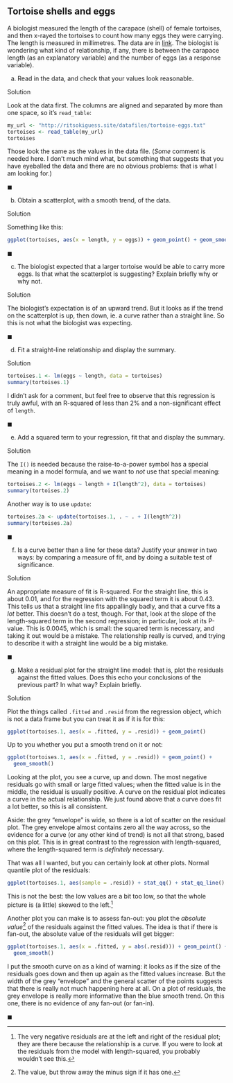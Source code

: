 ##  Tortoise shells and eggs


 A biologist measured the length of the carapace (shell) of
female tortoises, and then x-rayed the tortoises to count how many
eggs they were carrying. The length is measured in millimetres. The
data are in
[link](http://ritsokiguess.site/datafiles/tortoise-eggs.txt). The
biologist is wondering what kind of relationship, if any, there is
between the carapace length (as an explanatory variable) and the
number of eggs (as a response variable).



(a) Read in the data, and check that your values look
reasonable. 
 
Solution


Look at the data first. The columns are aligned and separated by
more than one space, so it's `read_table`:
```r
my_url <- "http://ritsokiguess.site/datafiles/tortoise-eggs.txt"
tortoises <- read_table(my_url)
tortoises
```

     

Those look the same as the values in the data file. (*Some*
comment is needed here. I don't much mind what, but something that
suggests that you have eyeballed the data and there are no obvious
problems: that is what I am looking for.)
 

$\blacksquare$

(b) Obtain a scatterplot, with a smooth trend, of the data.

 
Solution


Something like this:
```r
ggplot(tortoises, aes(x = length, y = eggs)) + geom_point() + geom_smooth()
```

   
 

$\blacksquare$

(c) The biologist expected that a larger tortoise would be able
to carry more eggs. Is that what the scatterplot is suggesting?
Explain briefly why or why not.

 
Solution


The biologist's expectation is of an upward trend. But it looks as
if the trend on the scatterplot is up, then down, ie.\ a curve
rather than a straight line. So this is not what the biologist was
expecting. 
 

$\blacksquare$

(d) Fit a straight-line relationship and display the summary.

 
Solution


```r
tortoises.1 <- lm(eggs ~ length, data = tortoises)
summary(tortoises.1)
```

   

I didn't ask for a comment, but feel free to observe that this
regression is truly awful, with an R-squared of less than 2\% and a
non-significant effect of `length`.
 

$\blacksquare$

(e) Add a squared term to your regression, fit that and display
the  summary.

 
Solution


The `I()` is needed because the raise-to-a-power symbol has
a special meaning in a model formula, and we want to *not*
use that special meaning:
```r
tortoises.2 <- lm(eggs ~ length + I(length^2), data = tortoises)
summary(tortoises.2)
```

 

Another way is to use `update`:

```r
tortoises.2a <- update(tortoises.1, . ~ . + I(length^2))
summary(tortoises.2a)
```

 
 

$\blacksquare$

(f) Is a curve better than a line for these data? Justify your
answer in two ways: by comparing a measure of fit, and  by doing a
suitable test of significance.

 
Solution


An appropriate measure of fit is R-squared. For the straight line,
this is about 0.01, and for the regression with the squared term it
is about 0.43. This tells us that  a straight line fits appallingly
badly, and that a curve fits a *lot* better. 
This doesn't do a test, though. For that, look at the slope of the
length-squared term in the second regression; in particular,
look at its P-value. This is 0.0045, which is small: the squared
term is necessary, and taking it out would be a mistake. The
relationship really is curved, and trying to describe it with a
straight line would be a big mistake.
 

$\blacksquare$

(g) Make a residual plot for the straight line model: that is, plot
the residuals against the fitted values.
 Does this echo
your conclusions of the previous part? In what way? Explain briefly.

 
Solution


Plot the things called `.fitted` and `.resid` from the
regression object, which is not a data frame but you can treat it as
if it is for this:

```r
ggplot(tortoises.1, aes(x = .fitted, y = .resid)) + geom_point()
```

 

Up to you whether you put a smooth trend on it or not:

```r
ggplot(tortoises.1, aes(x = .fitted, y = .resid)) + geom_point() +
  geom_smooth()
```

 
Looking at the plot, you see a curve, up and down. The most
negative residuals go with small or large fitted values; when the
fitted value is in the middle, the residual is usually positive. A
curve on the residual plot indicates a curve in the actual
relationship. We just found above that a curve does fit a lot
better, so this is all consistent.

Aside: the grey "envelope" is wide, so there is a lot of scatter on the
residual plot. The grey envelope almost contains zero all the way
across, so the evidence for a curve (or any other kind of trend) is
not all that strong, based on this plot. This is in great contrast to
the regression with length-squared, where the length-squared term is
*definitely* necessary. 

That was all I wanted, but you can certainly look at other
plots. Normal quantile plot of the residuals:

```r
ggplot(tortoises.1, aes(sample = .resid)) + stat_qq() + stat_qq_line()
```

 

This is not the best: the low values are a bit too low, so that the
whole picture is (a little) skewed to the left.^[The very   negative residuals are at the left and right of the residual plot;  they are there because the relationship is a curve. If you were to  look at the residuals from the model with length-squared, you  probably wouldn't see this.]

Another plot you can make is to assess fan-out: you plot the
*absolute value*^[The value, but throw away the minus sign if it has one.] of the residuals against the fitted values. The idea
is that if there is fan-out, the absolute value of the residuals will
get bigger:

```r
ggplot(tortoises.1, aes(x = .fitted, y = abs(.resid))) + geom_point() +
  geom_smooth()
```

 

I put the smooth curve on as a kind of warning: it looks as if the
size of the residuals goes down and then up again as the fitted values
increase. But the width of the grey "envelope" and the general
scatter of the points suggests that there is really not much happening
here at all. On a plot of residuals, the grey envelope is really more
informative than the blue smooth trend. On this one, there is no
evidence of any fan-out (or fan-in). 

$\blacksquare$





